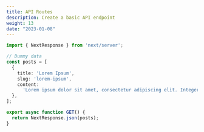 ```yaml
---
title: API Routes
description: Create a basic API endpoint
weight: 13
date: "2023-01-08"
---
```



```ts title="route.ts"
import { NextResponse } from 'next/server';

// Dummy data
const posts = [
  {
    title: 'Lorem Ipsum',
    slug: 'lorem-ipsum',
    content:
      'Lorem ipsum dolor sit amet, consectetur adipiscing elit. Integer nec odio. Praesent libero.',
  },
];

export async function GET() {
  return NextResponse.json(posts);
}
```